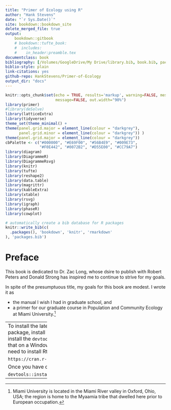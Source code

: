 ```yaml
---
title: "Primer of Ecology using R"
author: "Hank Stevens"
date: "`r Sys.Date()`"
site: bookdown::bookdown_site
delete_merged_file: true
output:
    bookdown::gitbook
    # bookdown::tufte_book:
    #  includes:
    #    in_header:preamble.tex
documentclass: book
bibliography: [/Volumes/GoogleDrive/My Drive/library.bib, book.bib, packages.bib]
biblio-style: plain
link-citations: yes
github-repo: HankStevens/Primer-of-Ecology
output_dir: "docs"
---
```


```r
knitr::opts_chunk$set(echo = TRUE, results='markup', warning=FALSE, message=FALSE, fig.path = "figs/", knitr.graphics.auto_pdf = TRUE,
                      message=FALSE, out.width="90%")
library(primer)
#library(deSolve)
library(latticeExtra)
library(tidyverse)
theme_set(theme_minimal() + 
theme(panel.grid.major = element_line(colour = "darkgrey"),
      panel.grid.minor = element_line(colour = "darkgrey")) ) 
theme(panel.grid.major = element_line(colour = "darkgrey"))
cbPalette <- c("#000000", "#E69F00", "#56B4E9", "#009E73", 
               "#F0E442", "#0072B2", "#D55E00", "#CC79A7")
library(diagram)
library(DiagrammeR)
library(DiagrammeRsvg)
library(knitr)
library(tufte)
library(reshape2)
library(data.table)
library(magrittr)
library(kableExtra)
library(xtable)
library(rsvg)
library(igraph)
library(phaseR)
library(cowplot)
```

```r
# automatically create a bib database for R packages
knitr::write_bib(c(
  .packages(), 'bookdown', 'knitr', 'rmarkdown'
), 'packages.bib')
```


# Preface {-}

This book is dedicated to Dr. Zac Long, whose dsire to publish with Robert Peters and Donald Strong has inspired me to continue to strive for my goals.

\paragraph{Goals and audience}
In spite of the presumptuous title, my goals for this book are modest. I wrote it as 


* the manual I wish I had in graduate school, and
* a primer for our graduate course in Population and Community Ecology at Miami University.^[Miami University is located in the Miami River valley in Oxford, Ohio, USA; the region is home to the Myaamia tribe that dwelled here prior to European occupation.]

------------------
To install the latest version of the `primer` R package, install it directly from GitHub. To do this, install the `devtools` package. To successfully do that on a Windows operating system, I think you need to install Rtools:

`https://cran.r-project.org/bin/windows/Rtools/`


Once you have done all that, use this code:

```
devtools::install_github("HankStevens/primer")
```

------------------

